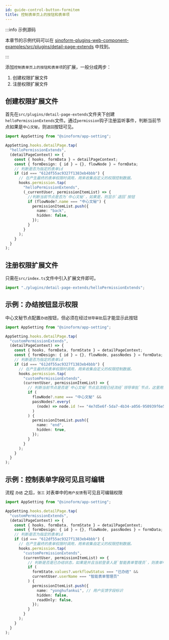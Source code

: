 ```yaml
---
id: guide-control-button-formitem
title: 控制表单页上的按钮和表单项
---
```


:::info 示例源码

本章节的示例代码可以在 [sinoform-plugins-web-component-examples/src/plugins/detail-page-extends](https://gitee.com/sinoui/sinoform-plugins-web-component-examples/tree/master/src/plugins/detail-page-extends) 中找到。

:::

添加`控制表单页上的按钮和表单项`的扩展，一般分成两步：

1. 创建权限扩展文件
2. 注册权限扩展文件

## 创建权限扩展文件

首先在`src/plugins/detail-page-extends`文件夹下创建`helloPermissionExtends`文件。通过`permission`钩子注册监听事件，判断当前节点如果是`中心文秘`，则`退回`按钮可见。

```ts title="src/plugins/detail-page-extends/helloPermission.ts"
import AppSetting from "@sinoform/app-setting";

AppSetting.hooks.detailPage.tap(
  "helloPermissionExtends",
  (detailPageContext) => {
    const { hooks, formData } = detailPageContext;
    const { formDesign: { id } = {}, flowNode } = formData;
    // 判断是否为指定的表单id
    if (id === "612df55ac9327f1383eb4bbb") {
      // 在产生最终的表单权限时调用，用来收集自定义的权限控制数据。
      hooks.permission.tap(
        "helloPermissionExtends",
        (_currentUser, permissionItemList) => {
          //判断当前节点是否为`中心文秘`，如果是，则显示`退回`按钮
          if (flowNode?.name === "中心文秘") {
            permissionItemList.push({
              name: "back",
              hidden: false,
            });
          }
        }
      );
    }
  }
);
```

## 注册权限扩展文件

只需在`src/index.ts`文件中引入扩展文件即可。

```ts title="src/index.ts"
import "./plugins/detail-page-extends/helloPermissionExtends";
```

## 示例：办结按钮显示权限

中心文秘节点配置`办结`按钮，但必须在经过`领导审批`后才能显示此按钮

```ts title="src/plugins/detail-page-extends/customPermissionExtends.ts"
import AppSetting from "@sinoform/app-setting";

AppSetting.hooks.detailPage.tap(
  "customPermissionExtends",
  (detailPageContext) => {
    const { hooks, formData, formState } = detailPageContext;
    const { formDesign: { id } = {}, flowNode, passNodes } = formData;
    // 判断是否为指定的表单id
    if (id === "612df55ac9327f1383eb4bbb") {
      // 在产生最终的表单权限时调用，用来收集自定义的权限控制数据。
      hooks.permission.tap(
        "customPermissionExtends",
        (currentUser, permissionItemList) => {
          // 判断当前节点是否是`中心文秘`节点且流程已经流经`领导审批`节点，这里用到了节点id,由于每个节点的id都不一致，因此如果使用节点id的话，此权限判定只能对绑定的表单起作用。如果此逻辑为共用，建议使用节点名称匹配，即`node.name !== '领导审批'`
          if (
            flowNode?.name === "中心文秘" &&
            passNodes?.every(
              (node) => node.id !== "4e7d5e6f-5da7-4b34-a056-950939f6e557"
            )
          ) {
            permissionItemList.push({
              name: "end",
              hidden: true,
            });
          }
        }
      );
    }
  }
);
```

## 示例：控制表单字段可见且可编辑

流程 `办结` 之后，`张三` 对表单中的`用户反馈`有可见且可编辑权限

```ts title="customPermissionExtends.ts"
import AppSetting from "@sinoform/app-setting";

AppSetting.hooks.detailPage.tap(
  "customPermissionExtends",
  (detailPageContext) => {
    const { hooks, formData, formState } = detailPageContext;
    const { formDesign: { id } = {}, flowNode, passNodes } = formData;
    // 判断是否为指定的表单id
    if (id === "612df55ac9327f1383eb4bbb") {
      // 在产生最终的表单权限时调用，用来收集自定义的权限控制数据。
      hooks.permission.tap(
        "customPermissionExtends",
        (currentUser, permissionItemList) => {
          // 判断是否是已办结状态，如果是并且当前登录人是`智能表单管理员`，则表单中的用户反馈字段可见
          if (
            formState.values?.workflowStatus === "已办结" &&
            currentUser.userName === "智能表单管理员"
          ) {
            permissionItemList.push({
              name: "yonghufankui", // 用户反馈字段标识
              hidden: false,
              readOnly: false,
            });
          }
        }
      );
    }
  }
);
```

